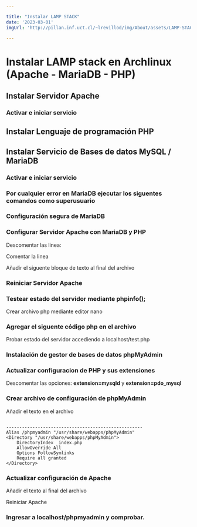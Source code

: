 ```yaml
---

title: "Instalar LAMP STACK"
date: '2023-03-01'
imgUrl: 'http://pillan.inf.uct.cl/~lrevillod/img/About/assets/LAMP-STACK.png'

---
```


# Instalar LAMP stack en Archlinux (Apache - MariaDB - PHP)

## Instalar Servidor Apache

<CodeBox text='sudo pacman -S apache ' />


### Activar e iniciar servicio

<CodeBox text='sudo systemctl start httpd ' />
<CodeBox text='sudo systemctl enable httpd' />
<CodeBox text='sudo systemctl status httpd' />


## Instalar Lenguaje de programación PHP

<CodeBox text='sudo pacman -S php php-apache' />


## Instalar Servicio de Bases de datos MySQL / MariaDB

<CodeBox text='sudo pacman -S mysql' />


### Activar e iniciar servicio

<CodeBox text='sudo systemctl start mysqld ' />
<CodeBox text='sudo systemctl enable mysqld' />
<CodeBox text='sudo systemctl status mysqld' />


### Por cualquier error en MariaDB ejecutar los siguentes comandos como superusuario

<CodeBox text='cd /var/lib/mysql' />
<CodeBox text='rm -r *' />
<CodeBox text='mysql_install_db --user=mysql --basedir=/usr --datadir=/var/lib/mysql' />


<CodeBox text='sudo systemctl restart mysqld' />
<CodeBox text='sudo systemctl enable mysqld' />
<CodeBox text='sudo systemctl status mysqld' />


### Configuración segura de MariaDB

<CodeBox text='sudo mysql_secure_installation' />
<CodeBox text='mysql -u root -p' />


### Configurar Servidor Apache con MariaDB y PHP

<CodeBox text='sudo nano /etc/httpd/conf/httpd.conf' />

Descomentar las linea:

<CodeBox text='LoadModule mpm_prefork_module modules/mod_mpm_prefork.so' />

Comentar la linea 
 
<CodeBox text='LoadModule mpm_event_module modules/mod_mpm_event.so' />

Añadir el siguente bloque de texto al final del archivo

<CodeBox text='LoadModule php_module modules/libphp.so' />
<CodeBox text='AddHandler php-script php' />
<CodeBox text='Include conf/extra/php_module.conf' />


### Reiniciar Servidor Apache 

<CodeBox text='sudo systemctl restart httpd' />


### Testear estado del servidor mediante phpinfo();

Crear archivo php mediante editor nano

<CodeBox text='sudo nano /srv/http/test.php' />

### Agregar el siguente código php en el archivo

<CodeBox text='<?php phpinfo() ?>' />

Probar estado del servidor accediendo a localhost/test.php

### Instalación de gestor de bases de datos phpMyAdmin

<CodeBox text='sudo pacman -S phpmyadmin' />

### Actualizar configuracion de PHP y sus extensiones
Descomentar las opciones: **extension=mysqld** y **extension=pdo_mysql**


<CodeBox text='sudo nano /etc/php/php.ini' />
 
### Crear archivo de configuración de phpMyAdmin

<CodeBox text='sudo nano /etc/httpd/conf/extra/phpmyadmin.conf' />

Añadir el texto en el archivo

```

----------------------------------------------------
Alias /phpmyadmin "/usr/share/webapps/phpMyAdmin"
<Directory "/usr/share/webapps/phpMyAdmin">
	DirectoryIndex  index.php
    AllowOverride All
    Options FollowSymlinks
    Require all granted
</Directory>

```

### Actualizar configuración de Apache
<CodeBox text='sudo nano /etc/httpd/conf/httpd.conf' />

Añadir el texto al final del archivo
<CodeBox text='Include conf/extra/phpmyadmin.conf' />

Reiniciar Apache

<CodeBox text='sudo systemctl restart httpd' />

### Ingresar a localhost/phpmyadmin y comprobar.
